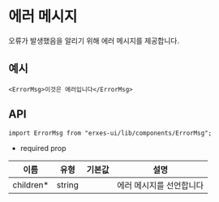 
<HeroPattern />

# 에러 메시지
오류가 발생했음을 알리기 위해 에러 메시지를 제공합니다.

## **예시**

```tsx
<ErrorMsg>이것은 에러입니다</ErrorMsg>
```

## **API**

```tsx
import ErrorMsg from "erxes-ui/lib/components/ErrorMsg";
```
* required prop

| 이름 | 유형 | 기본값 | 설명 |
| ---| --- | ---| --- |
| children*	 | string |  | 에러 메시지를 선언합니다 |